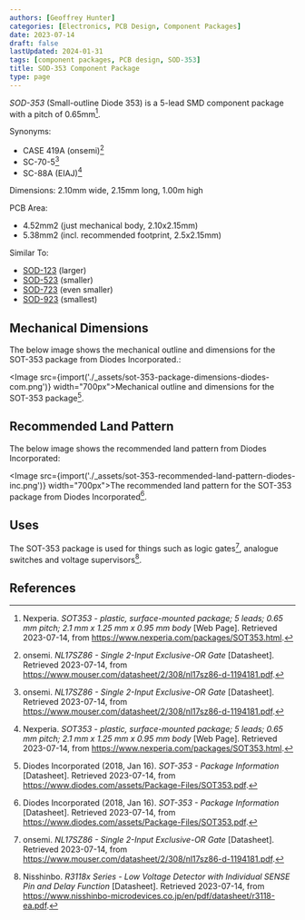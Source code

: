 ```yaml
---
authors: [Geoffrey Hunter]
categories: [Electronics, PCB Design, Component Packages]
date: 2023-07-14
draft: false
lastUpdated: 2024-01-31
tags: [component packages, PCB design, SOD-353]
title: SOD-353 Component Package
type: page
---
```



_SOD-353_ (Small-outline Diode 353) is a 5-lead SMD component package with a pitch of 0.65mm[^nexperia-sot-353].

Synonyms:

* CASE 419A (onsemi)[^on-semi-nl17sz86-ds]
* SC-70-5[^on-semi-nl17sz86-ds]
* SC-88A (EIAJ)[^nexperia-sot-353]

Dimensions: 2.10mm wide, 2.15mm long, 1.00m high

PCB Area:
* 4.52mm2 (just mechanical body, 2.10x2.15mm)
* 5.38mm2 (incl. recommended footprint, 2.5x2.15mm)

Similar To:

* [SOD-123](/pcb-design/component-packages/sod-123-component-package/) (larger)
* [SOD-523](/pcb-design/component-packages/sod-523-component-package/) (smaller)
* [SOD-723](/pcb-design/component-packages/sod-723-component-package/) (even smaller)
* [SOD-923](/pcb-design/component-packages/sod-923-component-package/) (smallest)

## Mechanical Dimensions

The below image shows the mechanical outline and dimensions for the SOT-353 package from Diodes Incorporated.:

<Image src={import('./_assets/sot-353-package-dimensions-diodes-com.png')} width="700px">Mechanical outline and dimensions for the SOT-353 package[^diodes-incorp-sot-353-package-info].</Image>

## Recommended Land Pattern

The below image shows the recommended land pattern from Diodes Incorporated:

<Image src={import('./_assets/sot-353-recommended-land-pattern-diodes-inc.png')} width="700px">The recommended land pattern for the SOT-353 package from Diodes Incorporated[^diodes-incorp-sot-353-package-info].</Image>

## Uses

The SOT-353 package is used for things such as logic gates[^on-semi-nl17sz86-ds], analogue switches and voltage supervisors[^nisshinbo-r3118x-series-voltage-supervisors-ds].

## References

[^nexperia-sot-353]: Nexperia. _SOT353 - plastic, surface-mounted package; 5 leads; 0.65 mm pitch; 2.1 mm x 1.25 mm x 0.95 mm body_ [Web Page]. Retrieved 2023-07-14, from https://www.nexperia.com/packages/SOT353.html.
[^on-semi-nl17sz86-ds]: onsemi. _NL17SZ86 - Single 2-Input Exclusive-OR Gate_ [Datasheet]. Retrieved 2023-07-14, from https://www.mouser.com/datasheet/2/308/nl17sz86-d-1194181.pdf.
[^diodes-incorp-sot-353-package-info]: Diodes Incorporated (2018, Jan 16). _SOT-353 - Package Information_ [Datasheet]. Retrieved 2023-07-14, from https://www.diodes.com/assets/Package-Files/SOT353.pdf.
[^nisshinbo-r3118x-series-voltage-supervisors-ds]: Nisshinbo. _R3118x Series - Low Voltage Detector with Individual SENSE Pin and Delay Function_ [Datasheet]. Retrieved 2023-07-14, from https://www.nisshinbo-microdevices.co.jp/en/pdf/datasheet/r3118-ea.pdf.
